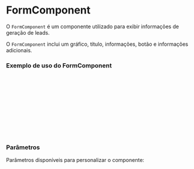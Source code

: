 
# FormComponent

O `FormComponent` é um componente utilizado para exibir informações de geração de leads.

<Canvas of={FormComponentStories.Primary} sourceState="hidden" />

<Meta title="components/FormComponent" of={FormComponentStories} />

O `FormComponent` inclui um gráfico, título, informações, botão e informações adicionais.

### Exemplo de uso do FormComponent

```jsx
<FormComponent
  title="Pronto para triplicar sua"
  strongTitle="Geração de Leads?"
  information="Criação e ativação em"
  strongInformation="4 minutos."
  textButton="VER DEMONSTRAÇÃO"
  cardText="é necessário Cartão de Crédito"
  strongCardText="Não"
  satisfactionText="/5 média de satisfação"
  strongSatisfactionText="4.9"
/>
```

### Parâmetros

Parâmetros disponíveis para personalizar o componente:

<ArgTypes of={FormComponentStories} />
